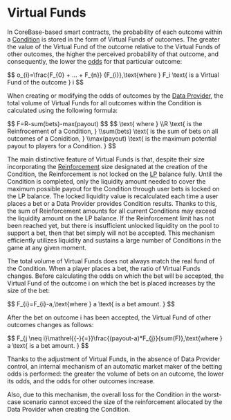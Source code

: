
# Virtual Funds

In CoreBase-based smart contracts, the probability of each outcome within a
[Condition](/knowledge-hub/protocol/conditions) is stored in the form of Virtual Funds of outcomes.
The greater the value of the Virtual Fund of the outcome relative to the Virtual Funds of other outcomes,
the higher the perceived probability of that outcome, and consequently, the lower the [odds](/knowledge-hub/protocol/odds)
for that particular outcome:

<Formula>
$$
o_{i}=\frac{F_{0} + ... + F_{n}} {F_{i}},\text{where } F_i \text{ is a Virtual Fund of the outcome } i
$$
</Formula>

When creating or modifying the odds of outcomes by the [Data Provider](/knowledge-hub/basic/data-providers), the total
volume of Virtual Funds for all outcomes within the Condition is calculated using the following formula:

<Formula>
$$
F=R-sum(bets)-max(payout)
$$
</Formula>

<Formula className="text-md">
$$
\text{ where }
\\R \text{ is the Reinfrocement of a Condition, }
\\sum(bets) \text{ is the sum of bets on all outcomes of a Conidition, }
\\max(payout) \text{ is the maximum potential payout to players for a Condition. }
$$
</Formula>

The main distinctive feature of Virtual Funds is that, despite their size incorporating the
[Reinforcement](/knowledge-hub/protocol/reinforcement) size designated at the creation of the Condition, the Reinforcement is
not locked on the [LP](/contracts/lp) balance fully.
Until the Condition is completed, only the liquidity amount needed to cover the maximum possible payout for
the Condition through user bets is locked on the LP balance. The locked liquidity value is recalculated each time a user
places a bet or a Data Provider provides Condition results. Thanks to this, the sum of Reinforcement amounts for all
current Conditions may exceed the liquidity amount on the LP balance. If the Reinforcement limit has not been reached
yet, but there is insufficient unlocked liquidity on the pool to support a bet, then that bet simply will not be accepted.
This mechanism efficiently utilizes liquidity and sustains a large number of Conditions in the game at any given moment.

The total volume of Virtual Funds does not always match the real fund of the Condition. When a player places
a bet, the ratio of Virtual Funds changes. Before calculating the odds on which the bet will be accepted, the
Virtual Fund of the outcome i on which the bet is placed increases by the size of the bet:

<Formula>
$$
F_{i}=F_{i}-a,\text{where } a \text{ is a bet amount. }
$$
</Formula>

After the bet on outcome i has been accepted, the Virtual Fund of other outcomes changes as follows:

<Formula>
$$
F_{j \neq i}\mathrel{{-}{=}}\frac{(payout-a)*F_{j}}{sum(F)},\text{where } a \text{ is a bet amount. }
$$
</Formula>

Thanks to the adjustment of Virtual Funds, in the absence of Data Provider control, an internal
mechanism of an automatic market maker of the betting odds is performed: the greater the volume of bets on an outcome,
the lower its odds, and the odds for other outcomes increase.

Also, due to this mechanism, the overall loss for the Condition in the worst-case scenario cannot exceed the size of
the reinforcement allocated by the Data Provider when creating the Condition.
